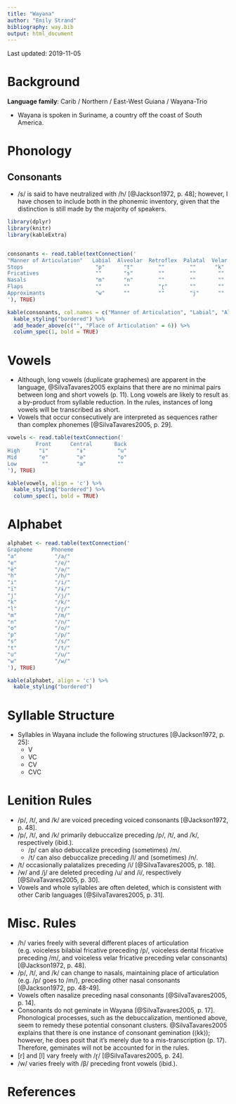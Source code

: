 ```yaml
---
title: "Wayana"
author: "Emily Strand"
bibliography: way.bib
output: html_document
---
```


Last updated: 2019-11-05

# Background

**Language family**: Carib / Northern / East-West Guiana / Wayana-Trio

* Wayana is spoken in Suriname, a country off the coast of South America.

# Phonology

## Consonants

* /s/ is said to have neutralized with /h/ [@Jackson1972, p. 48]; however, I have chosen to include both in the phonemic inventory, given that the distinction is still made by the majority of speakers.

```r

library(dplyr)
library(knitr)
library(kableExtra)


consonants <- read.table(textConnection('
"Manner of Articulation"   Labial  Alveolar  Retroflex  Palatal  Velar  Glottal
Stops                       "p"      "t"        ""        ""      "k"      ""
Fricatives                  ""       "s"        ""        ""       ""      "h"
Nasals                      "m"      "n"        ""        ""       ""      ""
Flaps                       ""       ""         "ɽ"       ""       ""      ""
Approximants                "w"      ""         ""        "j"      ""      ""
'), TRUE)

kable(consonants, col.names = c("Manner of Articulation", "Labial", "Alveolar", "Retroflex", "Palatal", "Velar", "Glottal"), align = 'c') %>%
  kable_styling("bordered") %>%
  add_header_above(c("", "Place of Articulation" = 6)) %>%
  column_spec(1, bold = TRUE)
```

# Vowels

* Although, long vowels (duplicate graphemes) are apparent in the language, @SilvaTavares2005 explains that there are no minimal pairs between long and short vowels (p. 11). Long vowels are likely to result as a by-product from syllable reduction. In the rules, instances of long vowels will be transcribed as short.
* Vowels that occur consecutively are interpreted as sequences rather than complex phonemes [@SilvaTavares2005, p. 29].

```r

vowels <- read.table(textConnection('
         Front      Central       Back
High      "i"         "ɨ"          "u"
Mid       "e"         "ə"          "o"
Low        ""         "a"          ""
'), TRUE)

kable(vowels, align = 'c') %>%
  kable_styling("bordered") %>%
  column_spec(1, bold = TRUE)
```   

# Alphabet

```r

alphabet <- read.table(textConnection('
Grapheme      Phoneme
"a"            "/a/"
"e"            "/e/"
"ë"            "/ə/"
"h"            "/h/"
"i"            "/i/"
"ï"            "/ɨ/"
"j"            "/j/"
"k"            "/k/"
"l"            "/ɽ/"
"m"            "/m/"
"n"            "/n/"
"o"            "/o/"
"p"            "/p/"
"s"            "/s/"
"t"            "/t/"
"u"            "/u/"
"w"            "/w/"
'), TRUE)

kable(alphabet, align = 'c') %>%
  kable_styling("bordered")
```

# Syllable Structure

* Syllables in Wayana include the following structures [@Jackson1972, p. 25]:
    - V
    - VC
    - CV
    - CVC

# Lenition Rules

* /p/, /t/, and /k/ are voiced preceding voiced consonants [@Jackson1972, p. 48].
* /p/, /t/, and /k/ primarily debuccalize preceding /p/, /t/, and /k/, respectively (ibid.).
    - /p/ can also debuccalize preceding (sometimes) /m/.
    - /t/ can also debuccalize preceding /l/ and (sometimes) /n/.
* /t/ occasionally palatalizes preceding /i/ [@SilvaTavares2005, p. 18].
* /w/ and /j/ are deleted preceding /u/ and /i/, respectively [@SilvaTavares2005, p. 30].
* Vowels and whole syllables are often deleted, which is consistent with other Carib languages [@SilvaTavares2005, p. 31].

# Misc. Rules

* /h/ varies freely with several different places of articulation (e.g. voiceless bilabial fricative preceding /p/, voiceless dental fricative preceding /m/, and voiceless velar fricative preceding velar consonants) [@Jackson1972, p. 48].
* /p/, /t/, and /k/ can change to nasals, maintaining place of articulation (e.g. /p/ goes to /m/), preceding other nasal consonants [@Jackson1972, pp. 48-49].
* Vowels often nasalize preceding nasal consonants [@SilvaTavares2005, p. 14].
* Consonants do not geminate in Wayana [@SilvaTavares2005, p. 17]. Phonological processes, such as the debuccalization, mentioned above, seem to remedy these potential consonant clusters. @SilvaTavares2005 explains that there is one instance of consonant gemination (⟨kk⟩); however, he does posit that it's merely due to a mis-transcription (p. 17). Therefore, geminates will not be accounted for in the rules.
* [r] and [l] vary freely with /ɽ/ [@SilvaTavares2005, p. 24].
* /w/ varies freely with /β/ preceding front vowels (ibid.).

# References
